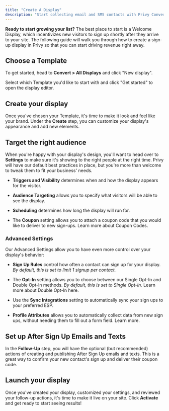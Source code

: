 ```yaml
---
title: "Create A Display"
description: "Start collecting email and SMS contacts with Privy Convert."
---
```


**Ready to start growing your list?** The best place to start is a Welcome Display, which incentivizes new visitors to sign up shortly after they arrive to your site. The following guide will walk you through how to create a sign-up display in Privy so that you can start driving revenue right away.

## Choose a Template

To get started, head to **Convert > All Displays** and click "New display".&#x20;

Select which Template you'd like to start with and click "Get started" to open the display editor.

## Create your display

Once you've chosen your Template, it's time to make it look and feel like your brand. Under the **Create** step, you can customize your display's appearance and add new elements.

## Target the right audience

When you're happy with your display's design, you'll want to head over to **Settings** to make sure it's showing to the right people at the right time. Privy will have our default best practices in place, but you're more than welcome to tweak them to fit your business' needs.

* **Triggers and Visibility** determines when and how the display appears for the visitor.

* **Audience Targeting** allows you to specify what visitors will be able to see the display.

* **Scheduling** determines how long the display will run for.

* The **Coupon** setting allows you to attach a coupon code that you would like to deliver to new sign-ups. Learn more about Coupon Codes.

### Advanced Settings

Our Advanced Settings allow you to have even more control over your display's behavior:

* **Sign Up Rules** control how often a contact can sign up for your display. *By default, this is set to limit 1 signup per contact.*

* The **Opt-In** setting allows you to choose between our Single Opt-In and Double Opt-In methods. *By default, this is set to Single Opt-In.* Learn more about Double Opt-In here.

* Use the **Sync Integrations** setting to automatically sync your sign ups to your preferred ESP.

* **Profile Attributes** allows you to automatically collect data from new sign ups, without needing them to fill out a form field. Learn more.

## Set up After Sign Up Emails and Texts

In the **Follow-Up** step, you will have the optional (but recommended) actions of creating and publishing After Sign Up emails and texts. This is a great way to confirm your new contact's sign up and deliver their coupon code.

## Launch your display

Once you've created your display, customized your settings, and reviewed your follow-up actions, it's time to make it live on your site. Click **Activate** and get ready to start seeing results!